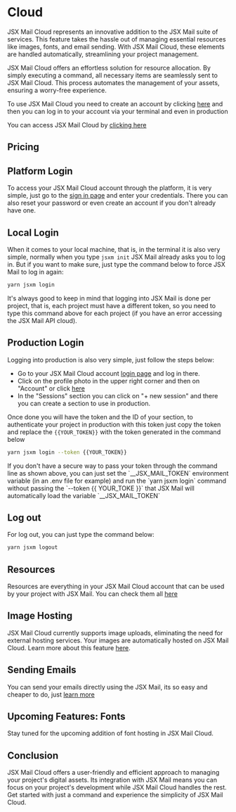 
# Cloud

JSX Mail Cloud represents an innovative addition to the JSX Mail suite of services. This feature takes the hassle out of managing essential resources like images, fonts, and email sending. With JSX Mail Cloud, these elements are handled automatically, streamlining your project management.

JSX Mail Cloud offers an effortless solution for resource allocation. By simply executing a command, all necessary items are seamlessly sent to JSX Mail Cloud. This process automates the management of your assets, ensuring a worry-free experience.

To use JSX Mail Cloud you need to create an account by clicking [here](/cloud/sign-up) and then you can log in to your account via your terminal and even in production

You can access JSX Mail Cloud by [clicking here](/cloud/app)

## Pricing

<Pricing />

## Platform Login

To access your JSX Mail Cloud account through the platform, it is very simple, just go to the [sign in page](/cloud/sign-in) and enter your credentials. There you can also reset your password or even create an account if you don't already have one.

## Local Login

When it comes to your local machine, that is, in the terminal it is also very simple, normally when you type `jsxm init` JSX Mail already asks you to log in. But if you want to make sure, just type the command below to force JSX Mail to log in again:

```sh
yarn jsxm login
```

It's always good to keep in mind that logging into JSX Mail is done per project, that is, each project must have a different token, so you need to type this command above for each project (if you have an error accessing the JSX Mail API cloud).

## Production Login

Logging into production is also very simple, just follow the steps below:

- Go to your JSX Mail Cloud account [login page](/cloud/sign-in) and log in there.
- Click on the profile photo in the upper right corner and then on "Account" or click [here](/cloud/app/account)
- In the "Sessions" section you can click on "+ new session" and there you can create a section to use in production.

Once done you will have the token and the ID of your section, to authenticate your project in production with this token just copy the token and replace the `{{YOUR_TOKEN}}` with the token generated in the command below

```sh
yarn jsxm login --token {{YOUR_TOKEN}}
```

<Callout emoji="🌟">
  If you don't have a secure way to pass your token through the command line as
  shown above, you can just set the `__JSX_MAIL_TOKEN` environment variable (in
  an .env file for example) and run the `yarn jsxm login` command without
  passing the `--token {{ YOUR_TOKE }}` that JSX Mail will automatically load
  the variable `__JSX_MAIL_TOKEN`
</Callout>

## Log out

For log out, you can just type the command below:

```sh
yarn jsxm logout
```

## Resources

Resources are everything in your JSX Mail Cloud account that can be used by your project with JSX Mail. You can check them all [here](/cloud/app/resources)

## Image Hosting

JSX Mail Cloud currently supports image uploads, eliminating the need for external hosting services. Your images are automatically hosted on JSX Mail Cloud. Learn more about this feature [here](/docs/image).

## Sending Emails

You can send your emails directly using the JSX Mail, its so easy and cheaper to do, just [learn more](/docs/email)

## Upcoming Features: Fonts

Stay tuned for the upcoming addition of font hosting in JSX Mail Cloud.

## Conclusion

JSX Mail Cloud offers a user-friendly and efficient approach to managing your project's digital assets. Its integration with JSX Mail means you can focus on your project's development while JSX Mail Cloud handles the rest. Get started with just a command and experience the simplicity of JSX Mail Cloud.

